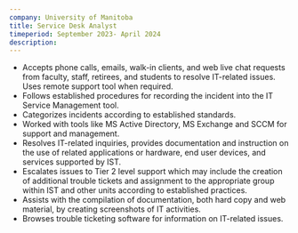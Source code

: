 ```yaml
---
company: University of Manitoba
title: Service Desk Analyst
timeperiod: September 2023- April 2024
description: 
---
```


- Accepts phone calls, emails, walk-in clients, and web live chat requests from faculty, staff, retirees, and students to
resolve IT-related issues. Uses remote support tool when required.
- Follows established procedures for recording the incident into the IT Service Management tool.
- Categorizes incidents according to established standards.
- Worked with tools like MS Active Directory, MS Exchange and SCCM for support and management.
- Resolves IT-related inquiries, provides documentation and instruction on the use of related applications or
hardware, end user devices, and services supported by IST.
- Escalates issues to Tier 2 level support which may include the creation of additional trouble tickets and assignment
to the appropriate group within IST and other units according to established practices.
- Assists with the compilation of documentation, both hard copy and web material, by creating screenshots of IT
activities.
- Browses trouble ticketing software for information on IT-related issues.